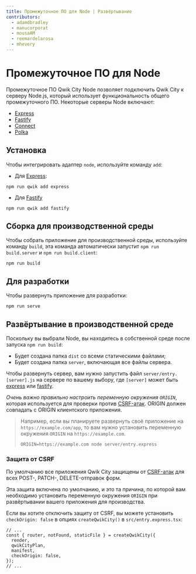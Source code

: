 ```yaml
---
title: Промежуточное ПО для Node | Развёртывание
contributors:
  - adamdbradley
  - manucorporat
  - mousaAM
  - reemardelarosa
  - mhevery
---
```


# Промежуточное ПО для Node

Промежуточное ПО Qwik City Node позволяет подключить Qwik City к серверу Node.js, который использует функциональность общего промежуточного ПО. Некоторые серверы Node включают:

- [Express](https://expressjs.com/)
- [Fastify](https://fastify.dev/)
- [Connect](https://www.npmjs.com/package/connect)
- [Polka](https://www.npmjs.com/package/polka)

## Установка

Чтобы интегрировать адаптер `node`, используйте команду `add`:

- Для [Express](https://expressjs.com/):

```shell
npm run qwik add express
```

- Для [Fastify](https://fastify.dev/)

```shell
npm run qwik add fastify
```

## Сборка для производственной среды

Чтобы собрать приложение для производственной среды, используйте команду `build`, эта команда автоматически запустит `npm run build.server` и `npm run build.client`:

```shell
npm run build
```

## Для разработки

Чтобы развернуть приложение для разработки:

```shell
npm run serve
```

## Развёртывание в производственной среде

Поскольку вы выбрали Node, вы находитесь в собственной среде после запуска `npm run build`:

- Будет создана папка `dist` со всеми статическими файлами;
- Будет создана папка `server`, включающая все файлы сервера.

Чтобы развернуть сервер, вам нужно запустить файл `server/entry.[server].js` на сервере по вашему выбору, где `[server]` может быть [express](https://expressjs.com/) или [fastify](https://fastify.dev/).

*Очень важно правильно настроить переменную окружения `ORIGIN`*, которая используется для проверки против [CSRF-атак](https://owasp.org/www-community/attacks/csrf). ORIGIN должен совпадать с ORIGIN клиентского приложения.

> Например, если вы планируете развернуть своё приложение на `https://example.com/app`, то вам нужно установить переменную окружения `ORIGIN` на `https://example.com`.
>
> ```shell
> ORIGIN=https://example.com node server/entry.express
> ```

### Защита от CSRF

По умолчанию все приложения Qwik City защищены от [CSRF-атак](https://owasp.org/www-community/attacks/csrf) для всех POST-, PATCH-, DELETE-отправок форм.

Эта защита включена по умолчанию, и это та причина, по которой вам необходимо установить переменную окружения `ORIGIN` при развёртывании вашего приложения для производства.

Если вы хотите отключить защиту от CSRF, вы можете установить `checkOrigin: false` в опциях `createQwikCity()` в `src/entry.express.tsx`:

```tsx {6} /checkOrigin/ title="entry.express.tsx"
// ...
const { router, notFound, staticFile } = createQwikCity({
  render,
  qwikCityPlan,
  manifest,
  checkOrigin: false,
});
// ...
```
